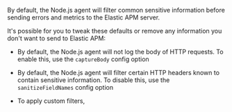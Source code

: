 

By default, the Node.js agent will filter common sensitive information before sending errors and metrics to the Elastic APM server.

It's possible for you to tweak these defaults or remove any information you don't want to send to Elastic APM:

* By default, the Node.js agent will not log the body of HTTP requests.
    To enable this,
    use the <DocLink id="serverlessObservabilityApmAgentsNodejsConfigure" section="capturebody">`captureBody`</DocLink> config option

* By default, the Node.js agent will filter certain HTTP headers known to contain sensitive information.
    To disable this,
    use the <DocLink id="serverlessObservabilityApmAgentsNodejsConfigure" section="sanitizefieldnames">`sanitizeFieldNames`</DocLink> config option

* To apply custom filters,

